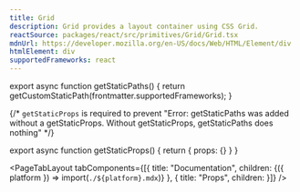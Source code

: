 ```yaml
---
title: Grid
description: Grid provides a layout container using CSS Grid.
reactSource: packages/react/src/primitives/Grid/Grid.tsx
mdnUrl: https://developer.mozilla.org/en-US/docs/Web/HTML/Element/div
htmlElement: div
supportedFrameworks: react
---
```



export async function getStaticPaths() {
  return getCustomStaticPath(frontmatter.supportedFrameworks);
}

{/*  `getStaticProps` is required to prevent "Error: getStaticPaths was added without a getStaticProps. Without getStaticProps, getStaticPaths does nothing" */}

export async function getStaticProps() {
  return { props: {} }
}

<PageTabLayout 
  tabComponents={[{
    title: "Documentation", 
    children: <Fragment>{({ platform }) => import(`./${platform}.mdx`)}</Fragment>
  },
  {
    title: "Props", 
    children: <PropsTab propsData={propsData} />
  }]}
/>
        